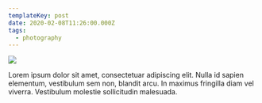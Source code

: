 ```yaml
---
templateKey: post
date: 2020-02-08T11:26:00.000Z
tags:
  - photography
---
```

![](../../static/assets/20200208-IMG_3526.jpg)

Lorem ipsum dolor sit amet, consectetuar adipiscing elit. Nulla id sapien elementum, vestibulum sem non, blandit arcu. In maximus fringilla diam vel viverra. Vestibulum molestie sollicitudin malesuada.
